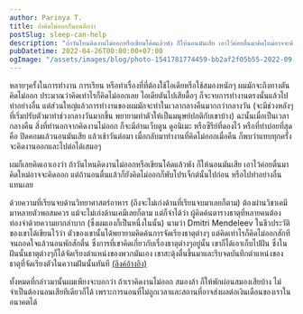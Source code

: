 ```yaml
---
author: Parinya T.
title: ถ้าคิดไม่ออกก็นอนดีกว่า
postSlug: sleep-can-help
description: "ถ้าวันไหนคิดงานไม่ออกหรือเขียนโค้ดแล้วพัง ก็ให้นอนมันเสีย เอาไว้ค่อยตื่นมาคิดใหม่อาจจะคิดออก "
pubDatetime: 2022-04-26T00:00:00+07:00
ogImage: "/assets/images/blog/photo-1541781774459-bb2af2f05b55-2022-09-09.jpeg"
---
```


หลายๆครั้งในการทำงาน การเรียน หรือทำเรื่องที่ที่ต้องใช้ไอเดียหรือใช้สมองหนักๆ ผมมักจะถึงทางตัน คิดไม่ออก ประมาณว่าคิดเท่าไรก็คิดไม่ออกเลย ไอเดียตันไปเสียดื้อๆ ก็จะจบการทำงานตรงนั้นแล้วไปทำอย่างอื่น แต่ส่วนใหญ่แล้วการทำงานของผมมักจะทำในเวลากลางคืนมากกว่ากลางวัน (จะมีช่วงหลังๆที่เริ่มปรับตัวมาทำช่วงกลางวันมากขึ้น พยายามทำตัวให้เป็นมนุษย์ปกติกับเขาบ้าง) ฉะนั้นเมื่อเป็นเวลากลางคืน สิ่งที่ทำนอกจากคิดงานไม่ออก ก็จะมีอ่านเว็บตูน ดูอนิเมะ หรือซีรีย์ที่ดองไว้ หรือที่ทำบ่อยที่สุดคือ ปิดคอมแล้วนอนมันเสีย แล้วเช้าวันต่อมา เมื่อกลับมาทำงานที่คิดไม่ออกเมื่อคืน ก็พบว่าแทบทุกครั้งจะคิดงานออกและไปต่อได้เสมอๆ

ผมก็เลยคิดเอาเองว่า ถ้าวันไหนคิดงานไม่ออกหรือเขียนโค้ดแล้วพัง ก็ให้นอนมันเสีย เอาไว้ค่อยตื่นมาคิดใหม่อาจจะคิดออก แต่ถ้านอนตื่นแล้วก็ยังคิดไม่ออกก็พับโปรเจ็กต์นั้นไปก่อน หรือไปทำอย่างอื่นแทนเลย

ด้วยความที่เรียนจบด้านวิทยาศาสตร์อาหาร (ถึงจะไม่เก่งด้านที่เรียนจบมาเลยก็ตาม) ต้องผ่านวิชาเคมีมาหลายตัวพอสมควร แม้จะไม่เก่งด้านเคมีเลยก็ตาม แต่ก็จำได้ว่า ผู้คิดค้นตารางธาตุที่หลายคนต้องท่องจำด้วยความยากลำบาก (ซึ่งผมเองก็เป็นหนึ่งในนั้น) นามว่า Dmitri Mendeleev ในชีวประวัติของเขาได้เขียนไว้ว่า ตัวของเขานั้นได้พยายามคิดค้นการจัดเรียงธาตุต่างๆ แต่คิดเท่าไรก็คิดไม่ออกสักที จนถอดใจแล้วนอนพักสักตื่น ซึ่งการที่เขาคิดเกี่ยวกับเรื่องธาตุต่างๆอยู่นั้น เขาก็ได้เอาเก็บไปฝัน ซึ่งในฝันนั้นธาตุต่างๆก็ได้จัดเรียงตำแหน่งของพวกมันเอง เขาสะดุ้งตื่นขึ้นมาและรีบจดบันทึกตำแหน่งของธาตุที่จัดเรียงตัวในความฝันนั้นทันที [(ลิงค์อ้างอิง)](https://www.themarginalian.org/2016/02/08/mendeleev-periodic-table-dream/)

ทั้งหมดที่กล่าวมานั้นผมเพียงจะบอกว่า ถ้าเราคิดงานไม่ออก สมองล้า ก็ให้พักผ่อนสมองเสียบ้าง ไม่จำเป็นต้องนอนเสียทีเดียวก็ได้ เพราะการนอนที่ไม่ถูกเวลาและสถานที่อาจส่งผลต่อเงินเดือนของเราในอนาคตได้
